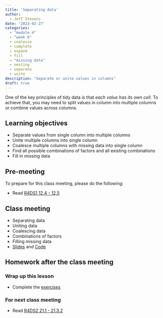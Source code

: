 ```yaml
---
title: 'Separating data'
author:
  - Jeff Stevens
date: '2023-02-27'
categories: 
  - "module 4"
  - "week 6"
  - coalesce
  - complete
  - expand
  - fill
  - "missing data"
  - nesting
  - separate
  - unite
description: "Separate or unite values in columns"
draft: true
---
```


One of the key principles of tidy data is that _each value has its own cell_. To achieve that, you may need to split values in column into multiple columns or combine values across columns.

## Learning objectives

* Separate values from single column into multiple columns
* Unite multiple columns into single column
* Coalesce multiple columns with missing data into single column
* Find all possible combinations of factors and all existing combinations
* Fill in missing data

## Pre-meeting

To prepare for this class meeting, please do the following:

* Read [R4DS1 12.4 - 12.5](https://r4ds.had.co.nz/tidy-data.html#separating-and-uniting){target='_blank'}

## Class meeting

* Separating data
* Uniting data
* Coalescing data
* Combinations of factors
* Filling missing data
* [Slides](../../slides/16_separating.qmd){target="_blank"} and [Code](../../code/16_separating.html){target="_blank"}

## Homework after the class meeting
### Wrap up this lesson

* Complete the [exercises](https://jeffreyrstevens.shinyapps.io/dpavir2025_16_separating/){target='_blank'}

### For next class meeting

* Read [R4DS2 21.1 - 21.3.2](https://r4ds.hadley.nz/joins.html){target='_blank'}
